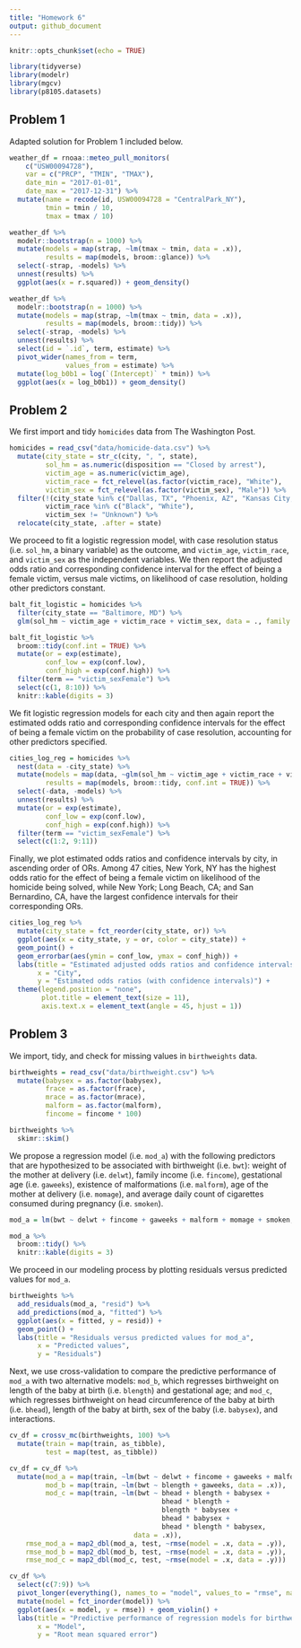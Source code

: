 ```yaml
---
title: "Homework 6"
output: github_document
---
```


```r
knitr::opts_chunk$set(echo = TRUE)

library(tidyverse)
library(modelr)
library(mgcv)
library(p8105.datasets)
```

## Problem 1

Adapted solution for Problem 1 included below.

```r
weather_df = rnoaa::meteo_pull_monitors(
    c("USW00094728"),
    var = c("PRCP", "TMIN", "TMAX"), 
    date_min = "2017-01-01",
    date_max = "2017-12-31") %>%
  mutate(name = recode(id, USW00094728 = "CentralPark_NY"),
         tmin = tmin / 10,
         tmax = tmax / 10)
```

```r
weather_df %>% 
  modelr::bootstrap(n = 1000) %>% 
  mutate(models = map(strap, ~lm(tmax ~ tmin, data = .x)),
         results = map(models, broom::glance)) %>% 
  select(-strap, -models) %>% 
  unnest(results) %>% 
  ggplot(aes(x = r.squared)) + geom_density()
```

```r
weather_df %>% 
  modelr::bootstrap(n = 1000) %>% 
  mutate(models = map(strap, ~lm(tmax ~ tmin, data = .x)),
         results = map(models, broom::tidy)) %>% 
  select(-strap, -models) %>% 
  unnest(results) %>% 
  select(id = `.id`, term, estimate) %>% 
  pivot_wider(names_from = term, 
              values_from = estimate) %>% 
  mutate(log_b0b1 = log(`(Intercept)` * tmin)) %>% 
  ggplot(aes(x = log_b0b1)) + geom_density()
```

## Problem 2

We first import and tidy `homicides` data from The Washington Post.

```r
homicides = read_csv("data/homicide-data.csv") %>%
  mutate(city_state = str_c(city, ", ", state),
         sol_hm = as.numeric(disposition == "Closed by arrest"),
         victim_age = as.numeric(victim_age),
         victim_race = fct_relevel(as.factor(victim_race), "White"),
         victim_sex = fct_relevel(as.factor(victim_sex), "Male")) %>%
  filter(!(city_state %in% c("Dallas, TX", "Phoenix, AZ", "Kansas City, MO", "Tulsa, AL")), 
         victim_race %in% c("Black", "White"),
         victim_sex != "Unknown") %>%
  relocate(city_state, .after = state)
```

We proceed to fit a logistic regression model, with case resolution status (i.e. `sol_hm`, a binary variable) as the outcome, and `victim_age`, `victim_race`, and `victim_sex` as the independent variables. We then report the adjusted odds ratio and corresponding confidence interval for the effect of being a female victim, versus male victims, on likelihood of case resolution, holding other predictors constant.

```r
balt_fit_logistic = homicides %>%
  filter(city_state == "Baltimore, MD") %>%
  glm(sol_hm ~ victim_age + victim_race + victim_sex, data = ., family = binomial())

balt_fit_logistic %>% 
  broom::tidy(conf.int = TRUE) %>% 
  mutate(or = exp(estimate),
         conf_low = exp(conf.low),
         conf_high = exp(conf.high)) %>%
  filter(term == "victim_sexFemale") %>%
  select(c(1, 8:10)) %>% 
  knitr::kable(digits = 3)
```

We fit logistic regression models for each city and then again report the estimated odds ratio and corresponding confidence intervals for the effect of being a female victim on the probability of case resolution, accounting for other predictors specified.

```r
cities_log_reg = homicides %>%
  nest(data = -city_state) %>%
  mutate(models = map(data, ~glm(sol_hm ~ victim_age + victim_race + victim_sex, data = ., family = binomial())),
         results = map(models, broom::tidy, conf.int = TRUE)) %>%
  select(-data, -models) %>%
  unnest(results) %>%
  mutate(or = exp(estimate),
         conf_low = exp(conf.low),
         conf_high = exp(conf.high)) %>%
  filter(term == "victim_sexFemale") %>%
  select(c(1:2, 9:11))
```

Finally, we plot estimated odds ratios and confidence intervals by city, in ascending order of ORs. Among 47 cities, New York, NY has the highest odds ratio for the effect of being a female victim on likelihood of the homicide being solved, while New York; Long Beach, CA; and San Bernardino, CA, have the largest confidence intervals for their corresponding ORs. 

```r
cities_log_reg %>% 
  mutate(city_state = fct_reorder(city_state, or)) %>%
  ggplot(aes(x = city_state, y = or, color = city_state)) +
  geom_point() +
  geom_errorbar(aes(ymin = conf_low, ymax = conf_high)) +
  labs(title = "Estimated adjusted odds ratios and confidence intervals for solved homicides, female versus male victims, by city",
       x = "City",
       y = "Estimated odds ratios (with confidence intervals)") +
  theme(legend.position = "none",
        plot.title = element_text(size = 11),
        axis.text.x = element_text(angle = 45, hjust = 1))
```

## Problem 3

We import, tidy, and check for missing values in `birthweights` data.

```r
birthweights = read_csv("data/birthweight.csv") %>%
  mutate(babysex = as.factor(babysex),
         frace = as.factor(frace),
         mrace = as.factor(mrace),
         malform = as.factor(malform),
         fincome = fincome * 100)

birthweights %>%
  skimr::skim()
```

We propose a regression model (i.e. `mod_a`) with the following predictors that are hypothesized to be associated with birthweight (i.e. `bwt`): weight of the mother at delivery (i.e. `delwt`), family income (i.e. `fincome`), gestational age (i.e. `gaweeks`), existence of malformations (i.e. `malform`), age of the mother at delivery (i.e. `momage`), and average daily count of cigarettes consumed during pregnancy (i.e. `smoken`).

```r
mod_a = lm(bwt ~ delwt + fincome + gaweeks + malform + momage + smoken, data = birthweights)

mod_a %>%
  broom::tidy() %>%
  knitr::kable(digits = 3)
```

We proceed in our modeling process by plotting residuals versus predicted values for `mod_a`. 

```r
birthweights %>% 
  add_residuals(mod_a, "resid") %>% 
  add_predictions(mod_a, "fitted") %>% 
  ggplot(aes(x = fitted, y = resid)) + 
  geom_point() +
  labs(title = "Residuals versus predicted values for mod_a",
       x = "Predicted values",
       y = "Residuals")
```

Next, we use cross-validation to compare the predictive performance of `mod_a` with two alternative models: `mod_b`, which regresses birthweight on length of the baby at birth (i.e. `blength`) and gestational age; and `mod_c`, which regresses birthweight on head circumference of the baby at birth (i.e. `bhead`), length of the baby at birth, sex of the baby (i.e. `babysex`), and interactions.

```r
cv_df = crossv_mc(birthweights, 100) %>% 
  mutate(train = map(train, as_tibble),
         test = map(test, as_tibble))

cv_df = cv_df %>% 
  mutate(mod_a = map(train, ~lm(bwt ~ delwt + fincome + gaweeks + malform + momage + smoken, data = .x)),
         mod_b = map(train, ~lm(bwt ~ blength + gaweeks, data = .x)),
         mod_c = map(train, ~lm(bwt ~ bhead + blength + babysex + 
                                      bhead * blength + 
                                      blength * babysex +
                                      bhead * babysex +
                                      bhead * blength * babysex, 
                               data = .x)),
    rmse_mod_a = map2_dbl(mod_a, test, ~rmse(model = .x, data = .y)),
    rmse_mod_b = map2_dbl(mod_b, test, ~rmse(model = .x, data = .y)),
    rmse_mod_c = map2_dbl(mod_c, test, ~rmse(model = .x, data = .y)))
```

```r
cv_df %>% 
  select(c(7:9)) %>% 
  pivot_longer(everything(), names_to = "model", values_to = "rmse", names_prefix = "rmse_") %>% 
  mutate(model = fct_inorder(model)) %>% 
  ggplot(aes(x = model, y = rmse)) + geom_violin() +
  labs(title = "Predictive performance of regression models for birthweight",
       x = "Model",
       y = "Root mean squared error")
```
